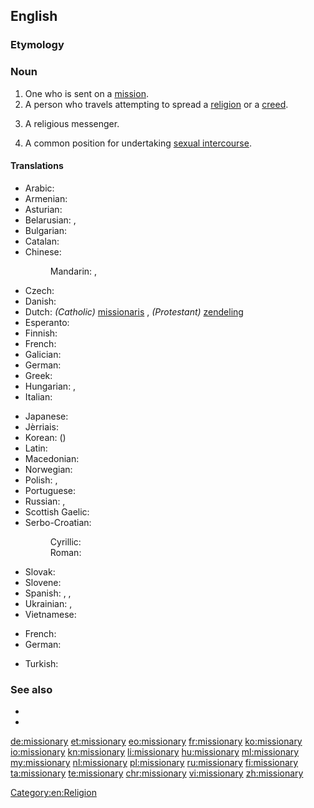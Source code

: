 ==English==

===Etymology===
{{suffix|mission|ary}}

===Noun===
{{en-noun|missionaries}}

# One who is sent on a [[mission]].
# A person who travels attempting to spread a [[religion]] or a [[creed]].
# {{context|pejorative|lang=en}} A religious messenger.
# {{context|uncountable|lang=en}} A common position for undertaking [[sexual intercourse]].

====Translations====
{{trans-top|person traveling to spread a religion}}
* Arabic: {{t-|ar|مبشر|m|tr=mubáššir|sc=Arab}}
* Armenian: {{t-|hy|քարոզիչ|tr=kʿarozičʿ|sc=Armn}}
* Asturian: {{t-|ast|misioneru|m}}
* Belarusian: {{t-|be|місіянер|m|tr=misijanér|sc=Cyrl}}, {{t-|be|місіянерка|f|tr=misijanérka|sc=Cyrl}}
* Bulgarian: {{t-|bg|мисионер|m|tr=misionér|sc=Cyrl}}
* Catalan: {{t-|ca|missioner|m}}
* Chinese:
*: Mandarin: {{t|cmn|傳教士|sc=Hani}}, {{t|cmn|传教士|tr=chuánjiàoshì|sc=Hani}}
* Czech: {{t+|cs|misionář|m}}
* Danish: {{t-|da|missionær|c}}
* Dutch: ''(Catholic)'' [[missionaris]] {{m}}, ''(Protestant)'' [[zendeling]] {{m}}
* Esperanto: {{t-|eo|misiisto}}
* Finnish: {{t-|fi|lähetyssaarnaaja}}
* French: {{t+|fr|missionnaire|m}}
* Galician: {{t-|gl|misioneiro|m}}
* German: {{t+|de|Missionar|m}}
* Greek: {{t+|el|ιεραπόστολος|m|f|tr=ierapóstolos}}
* Hungarian: {{t+|hu|hittérítő}}, {{t+|hu|misszionárius}}
* Italian: {{t-|it|missionario|m}}
{{trans-mid}}
* Japanese: {{t-|ja|宣教師|tr=せんきょうし, senkyōshi|sc=Jpan}}
* Jèrriais: {{tø|roa-jer|missionnaithe|m|f}}
* Korean: {{t+|ko|선교사|tr=seongyosa|sc=Kore}} ({{t-|ko|宣敎師|sc=Kore}})
* Latin: {{t-|la|missiōnārius|m}}
* Macedonian: {{t-|mk|мисионер|m|tr=misioner|sc=Cyrl}}
* Norwegian: {{t-|no|misjonær|m}}
* Polish: {{t-|pl|misjonarz|m}}, {{t-|pl|misjonarka|f}}
* Portuguese: {{t+|pt|missionário|m}}
* Russian: {{t+|ru|миссионер|m|tr=missionér|sc=Cyrl}}, {{t+|ru|миссионерка|f|tr=missionérka|sc=Cyrl}}
* Scottish Gaelic: {{t-|gd|teachdaire|m}}
* Serbo-Croatian:
*: Cyrillic: {{t-|sh|мисионар|m}}
*: Roman: {{t-|sh|misionar|m}}
* Slovak: {{t-|sk|misionár|m}}
* Slovene: {{t+|sl|misijonar|m}}
* Spanish: {{t+|es|misionero|m}}, {{t-|es|misionera|f}}, {{t+|es|misionario}}
* Ukrainian: {{t-|uk|місіонер|m|tr=misionér|sc=Cyrl}}, {{t-|uk|місіонерка|f|tr=misionérka|sc=Cyrl}}
* Vietnamese: {{t-|vi|người truyền giáo}}
{{trans-bottom}}

{{trans-top|position for sexual intercourse}}
* French: {{t+|fr|missionnaire|m}}
* German: {{t+|de|Missionarsstellung|f}}
{{trans-mid}}
* Turkish: {{t-|tr|misyoner pozisyonu}}
{{trans-bottom}}

===See also===
* {{pedialite}}
* {{pedialite|Missionary (disambiguation)}}

[[Category:en:Religion]]

[[de:missionary]]
[[et:missionary]]
[[eo:missionary]]
[[fr:missionary]]
[[ko:missionary]]
[[io:missionary]]
[[kn:missionary]]
[[li:missionary]]
[[hu:missionary]]
[[ml:missionary]]
[[my:missionary]]
[[nl:missionary]]
[[pl:missionary]]
[[ru:missionary]]
[[fi:missionary]]
[[ta:missionary]]
[[te:missionary]]
[[chr:missionary]]
[[vi:missionary]]
[[zh:missionary]]